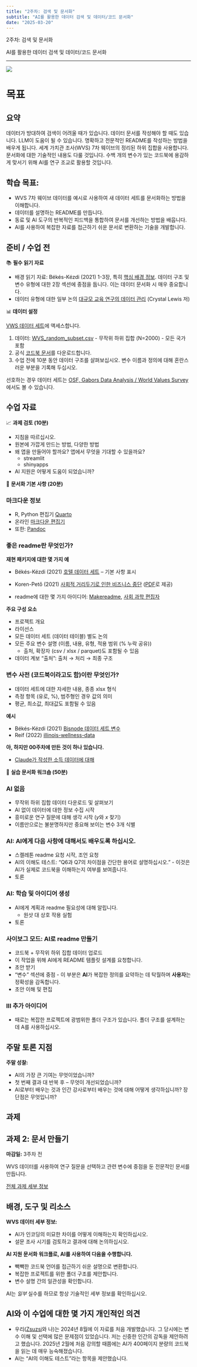 ```yaml
---
title: "2주차: 검색 및 문서화"
subtitle: "AI를 활용한 데이터 검색 및 데이터/코드 문서화"
date: "2025-03-20"
---
```


::: {.hero-section}
::: {.container}
::: {.hero-title}
2주차: 검색 및 문서화
:::
::: {.hero-subtitle}
AI를 활용한 데이터 검색 및 데이터/코드 문서화
:::
:::
:::
---


![](../images/week2_pic.png)

# 목표

## 요약

데이터가 방대하여 검색이 어려울 때가 있습니다. 데이터 문서를 작성해야 할 때도 있습니다. LLM이 도움이 될 수 있습니다. 명확하고 전문적인 README를 작성하는 방법을 배우게 됩니다. 세계 가치관 조사(WVS) 7차 웨이브의 정리된 하위 집합을 사용합니다. 문서화에 대한 기술적인 내용도 다룰 것입니다. 수백 개의 변수가 있는 코드북에 용감하게 맞서기 위해 AI를 연구 조교로 활용할 것입니다.

## 학습 목표:

* WVS 7차 웨이브 데이터를 예시로 사용하여 새 데이터 세트를 문서화하는 방법을 이해합니다.
* 데이터를 설명하는 README를 만듭니다.
* 동료 및 AI 도구의 반복적인 피드백을 통합하여 문서를 개선하는 방법을 배웁니다.
* AI를 사용하여 복잡한 자료를 접근하기 쉬운 문서로 변환하는 기술을 개발합니다.

## 준비 / 수업 전

::: {.week-card .card}
::: {.card-header}
📚 **필수 읽기 자료**
:::
::: {.card-body}
* 배경 읽기 자료: Békés-Kézdi (2021) 1-3장, 특히 [핵심 배경 정보](/week02/assets/da-background.html). 데이터 구조 및 변수 유형에 대한 2장 섹션에 중점을 둡니다. 이는 데이터 문서화 시 매우 중요합니다.
* 데이터 유형에 대한 일부 논의 [대규모 교육 연구의 데이터 관리](https://datamgmtinedresearch.com/structure) (Crystal Lewis 저)
:::
:::

::: {.week-card .card}
::: {.card-header}
📊 **데이터 설정**
:::
::: {.card-body}
[VWS 데이터 세트](/data/VWS)에 액세스합니다.

1. 데이터: [WVS_random_subset.csv](/data/VWS/WVS_random_subset2000.csv) - 무작위 하위 집합 (N=2000) - 모든 국가 포함
2. 공식 [코드북 문서](/data/VWS/codebook.pdf)를 다운로드합니다.
3. 수업 전에 10분 동안 데이터 구조를 살펴보십시오. 변수 이름과 정의에 대해 혼란스러운 부분을 기록해 두십시오.

선호하는 경우 데이터 세트는 [OSF, Gabors Data Analysis / World Values Survey](https://osf.io/mfd6s/)에서도 볼 수 있습니다.
:::
:::

## 수업 자료

::: {.week-card .card}
::: {.card-header}
📈 **과제 검토 (10분)**
:::
::: {.card-body}
* 지침을 따르십시오.
* 원본에 가깝게 만드는 방법, 다양한 방법
* 왜 앱을 만들어야 할까요? 앱에서 무엇을 기대할 수 있을까요?
  * streamlit
  * shinyapps
* AI 지원은 어떻게 도움이 되었습니까?

:::
:::

::: {.week-card .card}
::: {.card-header}
📖 **문서화 기본 사항 (20분)**
:::
::: {.card-body}
### 마크다운 정보

* R, Python 편집기 [Quarto](https://quarto.org/)
* 온라인 [마크다운 편집기](https://jbt.github.io/markdown-editor/)
* 또한: [Pandoc](https://pandoc.org/)

### 좋은 readme란 무엇인가?

**재현 패키지에 대한 몇 가지 예**

* Békés-Kézdi (2021) [호텔 데이터 세트](https://gabors-data-analysis.com/datasets/hotels-europe/) -- 기본 사항 표시
* Koren-Pető (2021) [사회적 거리두기로 인한 비즈니스 중단](https://zenodo.org/records/4016325/preview/README.md?include_deleted=0) ([PDF](https://zenodo.org/records/4016325/files/README.pdf?download=1)로 제공)

* readme에 대한 몇 가지 아이디어: [Makereadme](https://www.makeareadme.com/), [사회 과학 편집자](https://social-science-data-editors.github.io/template_README/)

**주요 구성 요소**

* 프로젝트 개요
* 라이선스
* 모든 데이터 세트 (데이터 테이블) 별도 논의
* 모든 주요 변수 설명 (이름, 내용, 유형, 적용 범위 (% 누락 공유))
  * 출처, 확장자 (csv / xlsx / parquet)도 포함될 수 있음
* 데이터 계보 "출처": 출처 → 처리 → 최종 구조

### 변수 사전 (코드북이라고도 함)이란 무엇인가?

* 데이터 세트에 대한 자세한 내용, 종종 xlsx 형식
* 측정 항목 (유로, %), 범주형인 경우 값의 의미
* 평균, 최소값, 최대값도 포함될 수 있음

**예시**

* Békés-Kézdi (2021) [Bisnode 데이터 세트 변수](https://osf.io/9a3t4)
* Reif (2022) [illinois-wellness-data](https://github.com/reifjulian/illinois-wellness-data/blob/master/data/codebooks/firm_admin.codebook.txt)

**아, 하지만 00주차에 만든 것이 하나 있습니다.**

* [Claude가 작성한 소득 데이터에 대해](/week00/assets/variable-dictionary-claude4.html)

:::
:::

::: {.week-card .card}
::: {.card-header}
🤝 **실습 문서화 워크숍 (50분)**
:::
::: {.card-body}
### AI 없음

* 무작위 하위 집합 데이터 다운로드 및 살펴보기
* AI 없이 데이터에 대한 정보 수집 시작
* 흥미로운 연구 질문에 대해 생각 시작 ($y$와 $x$ 찾기)
* 이름만으로는 불분명하지만 중요해 보이는 변수 3개 식별

### AI: AI에게 다음 사항에 대해서도 배우도록 하십시오.

* 스켈레톤 readme 요청 시작, 조언 요청
* AI의 이해도 테스트: "Q6과 Q7의 차이점을 간단한 용어로 설명하십시오." - 이것은 AI가 실제로 코드북을 이해하는지 여부를 보여줍니다.
* 토론

### AI: 학습 및 아이디어 생성

* AI에게 계획과 readme 필요성에 대해 알립니다.
  * 원샷 대 상호 작용 실험
* 토론

### 사이보그 모드: AI로 readme 만들기

* 코드북 + 무작위 하위 집합 데이터 업로드
* 이 작업을 위해 AI에게 README 템플릿 설계를 요청합니다.
* 초안 받기
* "변수" 섹션에 중점 - 이 부분은 **AI**가 복잡한 정의를 요약하는 데 탁월하며 **사용자**는 정확성을 감독합니다.
* 초안 이해 및 편집

### III 추가 아이디어

* 때로는 복잡한 프로젝트에 광범위한 폴더 구조가 있습니다. 폴더 구조를 설계하는 데 A를 사용하십시오.
:::
:::

## 주말 토론 지점

**주말 성찰:**

* AI의 가장 큰 기여는 무엇이었습니까?
* 첫 번째 결과 대 반복 후 -- 무엇이 개선되었습니까?
* AI로부터 배우는 것과 인간 강사로부터 배우는 것에 대해 어떻게 생각하십니까? 장단점은 무엇입니까?

## 과제

::: {.callout-note icon="📝"}
## 과제 2: 문서 만들기

**마감일:** 3주차 전

WVS 데이터를 사용하여 연구 질문을 선택하고 관련 변수에 중점을 둔 전문적인 문서를 만듭니다.

[전체 과제 세부 정보](../assignments/assignment_02.html){.assignment-badge}
:::

## 배경, 도구 및 리소스

**WVS 데이터 세부 정보:**

* AI가 인코딩의 미묘한 차이를 어떻게 이해하는지 확인하십시오.
* 설문 조사 시기를 검토하고 결과에 대해 논의하십시오.

**AI 지원 문서화 워크플로, AI를 사용하여 다음을 수행합니다.**

* 빽빽한 코드북 언어를 접근하기 쉬운 설명으로 변환합니다.
* 복잡한 프로젝트를 위한 폴더 구조를 제안합니다.
* 변수 설명 간의 일관성을 확인합니다.

AI는 *일부* 실수를 하므로 항상 기술적인 세부 정보를 확인하십시오.


## AI와 이 수업에 대한 몇 가지 개인적인 의견

* 우리([Zsuzsi](https://bsky.app/profile/zsuzsannavadle.bsky.social)와 나)는 2024년 8월에 이 자료를 처음 개발했습니다. 그 당시에는 변수 이해 및 선택에 많은 문제점이 있었습니다. 저는 신중한 인간의 감독을 제안하려고 했습니다. 2025년 2월에 처음 강의할 때쯤에는 AI가 400페이지 분량의 코드북을 읽는 데 매우 능숙해졌습니다.
* AI는 "AI의 이해도 테스트"라는 항목을 제안했습니다.

